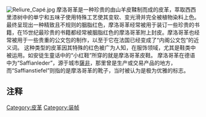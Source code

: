 {{Multiple issues|
{{Unreferenced|time=2020-12-06T11:12:35+00:00}}
{{Dead end|time=2020-12-06T11:12:35+00:00}}
}}
[[File:Reliure_Capé.jpg|thumb]]
摩洛哥革是一种珍贵的由山羊皮鞣制而成的皮革，萃取西西里漆树中的单宁和五味子使用特殊工艺使其变软、变光滑并完全被植物染料上色。最终呈现出一种精致且不规则的胭脂红色，摩洛哥革经常被用于装订一些珍贵的书籍，在15世纪最珍贵的书籍都经常被胭脂红色的摩洛哥革附上封皮。摩洛哥革也经常被用于一些贵重的公文包的制作，以至于它在法国已经变成了“内阁公文包”的近义词。
这种类型的皮革因其特殊的红色被广为人知，在服饰领域，尤其是鞋类中被运用。如安徒生童话中的“小红鞋”所穿的就是摩洛哥革皮鞋。
摩洛哥革在德语中为“Saffianleder”，源于城市[[薩非_(摩洛哥)|薩非]]，那里曾是生产或交易产品的地方，而“Saffianstiefel”则指的是摩洛哥革的靴子，当时被认为是极为优雅的标志。

==注释==
{{Commonscat|Morocco leather|摩洛哥革}}
<references />

[[Category:皮革|Category:皮革]]
[[Category:装帧|Category:装帧]]